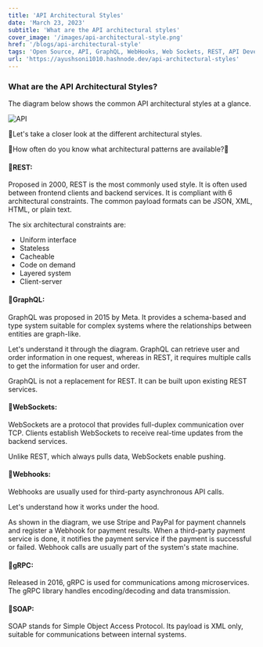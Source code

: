 ```yaml
---
title: 'API Architectural Styles'
date: 'March 23, 2023'
subtitle: 'What are the API architectural styles'
cover_image: '/images/api-architectural-style.png'
href: '/blogs/api-architectural-style'
tags: 'Open Source, API, GraphQL, WebHooks, Web Sockets, REST, API Development, Protocol, JavaScript, gRPC'
url: 'https://ayushsoni1010.hashnode.dev/api-architectural-styles'
---
```


### **What are the API Architectural Styles?**

The diagram below shows the common API architectural styles at a glance.

![API](https://dev-to-uploads.s3.amazonaws.com/uploads/articles/tzqy8hg5qdi5yrljrvf6.png)

🚀Let's take a closer look at the different architectural styles.

🤔How often do you know what architectural patterns are available?👀

#### 🚀**REST:**

Proposed in 2000, REST is the most commonly used style. It is often used between frontend clients and backend services. It is compliant with 6 architectural constraints. The common payload formats can be JSON, XML, HTML, or plain text.

The six architectural constraints are:

- Uniform interface
- Stateless
- Cacheable
- Code on demand
- Layered system
- Client-server

#### 🚀**GraphQL:**

GraphQL was proposed in 2015 by Meta. It provides a schema-based and type system suitable for complex systems where the relationships between entities are graph-like.

Let's understand it through the diagram. GraphQL can retrieve user and order information in one request, whereas in REST, it requires multiple calls to get the information for user and order.

GraphQL is not a replacement for REST. It can be built upon existing REST services.

#### 🚀**WebSockets:**

WebSockets are a protocol that provides full-duplex communication over TCP. Clients establish WebSockets to receive real-time updates from the backend services.

Unlike REST, which always pulls data, WebSockets enable pushing.

#### 🚀**Webhooks:**

Webhooks are usually used for third-party asynchronous API calls.

Let's understand how it works under the hood.

As shown in the diagram, we use Stripe and PayPal for payment channels and register a Webhook for payment results. When a third-party payment service is done, it notifies the payment service if the payment is successful or failed. Webhook calls are usually part of the system's state machine.

#### 🚀**gRPC:**

Released in 2016, gRPC is used for communications among microservices. The gRPC library handles encoding/decoding and data transmission.

#### 🚀SOAP:

SOAP stands for Simple Object Access Protocol. Its payload is XML only, suitable for communications between internal systems.
